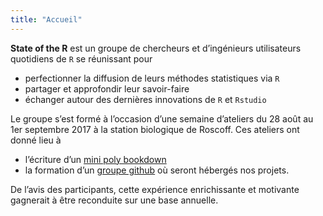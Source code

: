 ```yaml
---
title: "Accueil"
---
```


**State of the R** est un groupe de chercheurs et d'ingénieurs utilisateurs quotidiens de `R` se réunissant pour 

  - perfectionner la diffusion de leurs méthodes statistiques via `R` 
  - partager et approfondir leur savoir-faire 
  - échanger autour des dernières innovations de `R` et `Rstudio`
  
Le groupe s'est formé à l'occasion d'une semaine d'ateliers du 28 août au 1er septembre 2017 à la station biologique de Roscoff. Ces ateliers ont donné lieu à 

  - l'écriture d'un [mini poly bookdown](http://cambroise.github.io/stateofther2017)
  - la formation d'un [groupe github](https://github.com/StateOfTheR) où seront hébergés nos projets.
  
De l'avis des participants, cette expérience enrichissante et motivante gagnerait à être reconduite sur une base annuelle.




  
